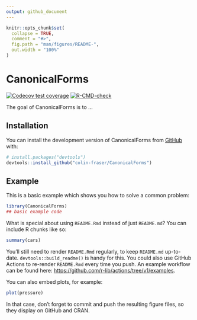 ```yaml
---
output: github_document
---
```


<!-- README.md is generated from README.Rmd. Please edit that file -->

```r
knitr::opts_chunk$set(
  collapse = TRUE,
  comment = "#>",
  fig.path = "man/figures/README-",
  out.width = "100%"
)
```

# CanonicalForms

<!-- badges: start -->
[![Codecov test coverage](https://codecov.io/gh/colin-fraser/CanonicalForms/branch/master/graph/badge.svg)](https://app.codecov.io/gh/colin-fraser/CanonicalForms?branch=master)
[![R-CMD-check](https://github.com/colin-fraser/CanonicalForms/workflows/R-CMD-check/badge.svg)](https://github.com/colin-fraser/CanonicalForms/actions)
<!-- badges: end -->

The goal of CanonicalForms is to ...

## Installation

You can install the development version of CanonicalForms from [GitHub](https://github.com/) with:

``` r
# install.packages("devtools")
devtools::install_github("colin-fraser/CanonicalForms")
```

## Example

This is a basic example which shows you how to solve a common problem:

```r
library(CanonicalForms)
## basic example code
```

What is special about using `README.Rmd` instead of just `README.md`? You can include R chunks like so:

```r
summary(cars)
```

You'll still need to render `README.Rmd` regularly, to keep `README.md` up-to-date. `devtools::build_readme()` is handy for this. You could also use GitHub Actions to re-render `README.Rmd` every time you push. An example workflow can be found here: <https://github.com/r-lib/actions/tree/v1/examples>.

You can also embed plots, for example:

```r
plot(pressure)
```

In that case, don't forget to commit and push the resulting figure files, so they display on GitHub and CRAN.
